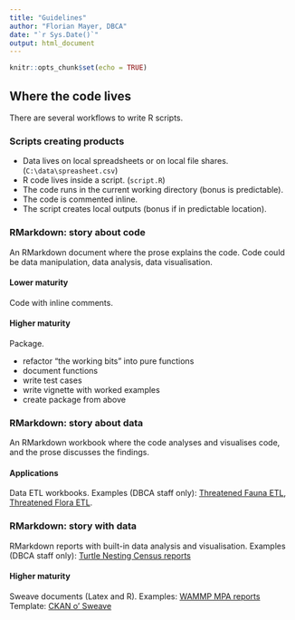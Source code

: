 ```yaml
---
title: "Guidelines"
author: "Florian Mayer, DBCA"
date: "`r Sys.Date()`"
output: html_document
---
```


```r
knitr::opts_chunk$set(echo = TRUE)
```

## Where the code lives
There are several workflows to write R scripts.

### Scripts creating products
* Data lives on local spreadsheets or on local file shares. (`C:\data\spreasheet.csv`)
* R code lives inside a script. (`script.R`)
* The code runs in the current working directory (bonus is predictable).
* The code is commented inline.
* The script creates local outputs (bonus if in predictable location).

### RMarkdown: story about code
An RMarkdown document where the prose explains the code. 
Code could be data manipulation, data analysis, data visualisation.

#### Lower maturity
Code with inline comments.

#### Higher maturity
Package.

* refactor "the working bits" into pure functions
* document functions
* write test cases
* write vignette with worked examples
* create package from above

### RMarkdown: story about data
An RMarkdown workbook where the code analyses and visualises code, and the prose discusses the findings.

#### Applications
Data ETL workbooks. Examples (DBCA staff only): [Threatened Fauna ETL](https://data.dpaw.wa.gov.au/dataset/79e90d7b-33a3-4aa0-8634-8a12033eb21d/resource/761af921-94ad-4383-be2c-300713c37e98/download/data_etl_fauna.html), 
[Threatened Flora ETL](https://data.dpaw.wa.gov.au/dataset/8075e9ba-1133-446a-8018-4e9b42697746/resource/d1fccebb-02e2-4a40-aba4-c4d6ad012edb/download/data_etl_flora.html).


### RMarkdown: story with data
RMarkdown reports with built-in data analysis and visualisation.
Examples (DBCA staff only):
[Turtle Nesting Census reports](https://data.dpaw.wa.gov.au/dataset/turtle-tracks)

#### Higher maturity
Sweave documents (Latex and R).
Examples: [WAMMP MPA reports](https://data.dpaw.wa.gov.au/dataset/mpa-reports)
Template: [CKAN o' Sweave](https://github.com/dbca-wa/ckan-o-sweave)


